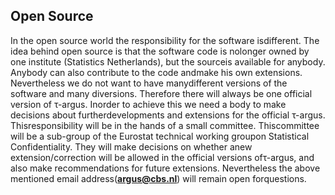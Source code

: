 ## Open Source
In the open source world the responsibility for the software isdifferent. The idea behind open source is that the software code is nolonger owned by one institute (Statistics Netherlands), but the sourceis available for anybody. Anybody can also contribute to the code andmake his own extensions. Nevertheless we do not want to have manydifferent versions of the software and many diversions.
Therefore there will always be one official version of τ-argus. Inorder to achieve this we need a body to make decisions about furtherdevelopments and extensions for the official τ-argus. Thisresponsibility will be in the hands of a small committee. Thiscommittee will be a sub-group of the Eurostat technical working groupon Statistical Confidentiality. They will make decisions on whether anew extension/correction will be allowed in the official versions ofτ-argus, and also make recommendations for future extensions.
Nevertheless the above mentioned email address([**argus@cbs.nl**](mailto:argus@cbs.nl)) will remain open forquestions.

